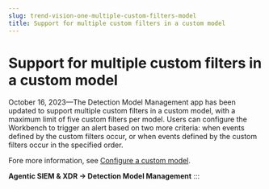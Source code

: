 ```yaml
---
slug: trend-vision-one-multiple-custom-filters-model
title: Support for multiple custom filters in a custom model
---
```

# Support for multiple custom filters in a custom model

October 16, 2023—The Detection Model Management app has been updated to support multiple custom filters in a custom model, with a maximum limit of five custom filters per model. Users can configure the Workbench to trigger an alert based on two more criteria: when events defined by the custom filters occur, or when events defined by the custom filters occur in the specified order.

Fore more information, see [Configure a custom model](configuring-custom-model.mdx).

**Agentic SIEM & XDR → Detection Model Management**
:::
